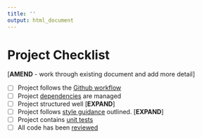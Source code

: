 ```yaml
---
title: ''
output: html_document
---
```


# Project Checklist{#checklist}

[**AMEND** - work through existing document and add more detail]

* [ ] Project follows the [Github workflow](#versioncontrol)
* [ ] Project [dependencies](#projdep) are managed
* [ ] Project structured well [**EXPAND**]
* [ ] Project follows [style guidance](#style) outlined. [**EXPAND**]
* [ ] Project contains [unit tests](#unittest)
* [ ] All code has been [reviewed](#review)
